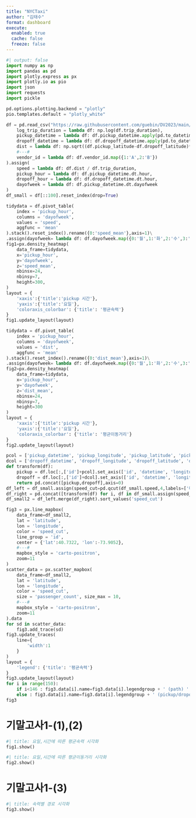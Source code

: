 ```yaml
---
title: "NYCTaxi"
author: "김태수"
format: dashboard
execute: 
  enabled: true
  cache: false
  freeze: false
---
```


```python
#| output: false
import numpy as np
import pandas as pd
import plotly.express as px
import plotly.io as pio
import json
import requests
import pickle

pd.options.plotting.backend = "plotly"
pio.templates.default = "plotly_white"

df = pd.read_csv("https://raw.githubusercontent.com/guebin/DV2023/main/posts/NYCTaxi.csv").assign(
    log_trip_duration = lambda df: np.log(df.trip_duration),
    pickup_datetime = lambda df: df.pickup_datetime.apply(pd.to_datetime),
    dropoff_datetime = lambda df: df.dropoff_datetime.apply(pd.to_datetime),
    dist = lambda df: np.sqrt((df.pickup_latitude-df.dropoff_latitude)**2 + (df.pickup_longitude-df.dropoff_longitude)**2),
    #---#
    vendor_id = lambda df: df.vendor_id.map({1:'A',2:'B'})
).assign(
    speed = lambda df: df.dist / df.trip_duration,
    pickup_hour = lambda df: df.pickup_datetime.dt.hour,
    dropoff_hour = lambda df: df.dropoff_datetime.dt.hour,
    dayofweek = lambda df: df.pickup_datetime.dt.dayofweek
)
df_small = df[::100].reset_index(drop=True)

tidydata = df.pivot_table(
    index = 'pickup_hour',
    columns = 'dayofweek',
    values = 'speed',
    aggfunc = 'mean'
).stack().reset_index().rename({0:'speed_mean'},axis=1)\
.assign(dayofweek= lambda df: df.dayofweek.map({0:'월',1:'화',2:'수',3:'목',4:'금',5:'토',6:'일'}))
fig1=px.density_heatmap(
    data_frame=tidydata,
    x='pickup_hour',
    y='dayofweek',
    z='speed_mean',
    nbinsx=24,
    nbinsy=7,
    height=300,
)
layout = {
    'xaxis':{'title':'pickup 시간'},
    'yaxis':{'title':'요일'},
    'coloraxis_colorbar': {'title': '평균속력'}
}
fig1.update_layout(layout)

tidydata = df.pivot_table(
    index = 'pickup_hour',
    columns = 'dayofweek',
    values = 'dist',
    aggfunc = 'mean'
).stack().reset_index().rename({0:'dist_mean'},axis=1)\
.assign(dayofweek= lambda df: df.dayofweek.map({0:'월',1:'화',2:'수',3:'목',4:'금',5:'토',6:'일'}))
fig2=px.density_heatmap(
    data_frame=tidydata,
    x='pickup_hour',
    y='dayofweek',
    z='dist_mean',
    nbinsx=24,
    nbinsy=7,
    height=300
)
layout = {
    'xaxis':{'title':'pickup 시간'},
    'yaxis':{'title':'요일'},
    'coloraxis_colorbar': {'title': '평균이동거리'}
}
fig2.update_layout(layout)

pcol = ['pickup_datetime', 'pickup_longitude', 'pickup_latitude', 'pickup_hour']
dcol = ['dropoff_datetime', 'dropoff_longitude', 'dropoff_latitude', 'dropoff_hour']
def transform(df):
    pickup = df.loc[:,['id']+pcol].set_axis(['id', 'datetime', 'longitude', 'latitude', 'hour'],axis=1).assign(type = 'pickup')
    dropoff = df.loc[:,['id']+dcol].set_axis(['id', 'datetime', 'longitude', 'latitude', 'hour'],axis=1).assign(type = 'dropoff')
    return pd.concat([pickup,dropoff],axis=0)
df_left = df_small.assign(speed_cut=pd.qcut(df_small.speed,4,labels=['매우느림','조금느림','조금빠름','매우빠름'])).drop(pcol+dcol,axis=1)
df_right = pd.concat([transform(df) for i, df in df_small.assign(speed_cut=pd.qcut(df_small.speed,4,labels=['매우느림','조금느림','조금빠름','매우빠름'])).groupby('id')]).reset_index(drop=True)
df_small2 = df_left.merge(df_right).sort_values('speed_cut')

fig3 = px.line_mapbox(
    data_frame=df_small2,
    lat = 'latitude',
    lon = 'longitude',
    color = 'speed_cut',
    line_group = 'id',
    center = {'lat':40.7322, 'lon':-73.9052},
    #---#
    mapbox_style = 'carto-positron',
    zoom=11    
)
scatter_data = px.scatter_mapbox(
    data_frame=df_small2,
    lat = 'latitude',
    lon = 'longitude',
    color = 'speed_cut',
    size = 'passenger_count', size_max = 10,
    #---#
    mapbox_style = 'carto-positron',
    zoom=11    
).data
for sd in scatter_data: 
    fig3.add_trace(sd)
fig3.update_traces(
    line={
        'width':1
    }
)
layout = {
    'legend': {'title': '평균속력'}
}
fig3.update_layout(layout)
for i in range(150):
    if i<146 : fig3.data[i].name=fig3.data[i].legendgroup + ' (path) '
    else : fig3.data[i].name=fig3.data[i].legendgroup + ' (pickup/dropoff) '
fig3
```

# 기말고사1-(1),(2)

```python
#| title: 요일,시간에 따른 평균속력 시각화        
fig1.show()
```

```python
#| title: 요일,시간에 따른 평균이동거리 시각화        
fig2.show()
```

# 기말고사1-(3)

```python
#| title: 속력별 경로 시각화
fig3.show()
```